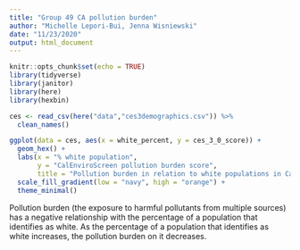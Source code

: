 ```yaml
---
title: "Group 49 CA pollution burden"
author: "Michelle Lepori-Bui, Jenna Wisniewski"
date: "11/23/2020"
output: html_document
---
```


```r
knitr::opts_chunk$set(echo = TRUE)
library(tidyverse)
library(janitor)
library(here)
library(hexbin)
```

```r
ces <- read_csv(here("data","ces3demographics.csv")) %>% 
  clean_names()
```

```r
ggplot(data = ces, aes(x = white_percent, y = ces_3_0_score)) +
  geom_hex() +
  labs(x = "% white population", 
       y = "CalEnviroScreen pollution burden score", 
       title = "Pollution burden in relation to white populations in California") +
  scale_fill_gradient(low = "navy", high = "orange") +
  theme_minimal()
```



Pollution burden (the exposure to harmful pollutants from multiple sources) has a negative relationship with the percentage of a population that identifies as white. As the percentage of a population that identifies as white increases, the pollution burden on it decreases. 
